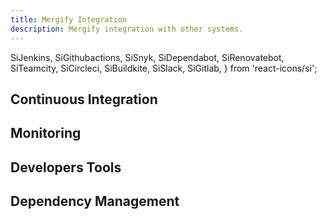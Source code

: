 ```yaml
---
title: Mergify Integration
description: Mergify integration with other systems.
---
```


  SiJenkins,
  SiGithubactions,
  SiSnyk,
  SiDependabot,
  SiRenovatebot,
  SiTeamcity,
  SiCircleci,
  SiBuildkite,
  SiSlack,
  SiGitlab,
} from 'react-icons/si';

## Continuous Integration

<DocsetGrid>
  <Docset
    title="GitHub Actions"
    description="Learn how Mergify integrates with GitHub Actions."
    path="gha"
    icon={SiGithubactions}
  />
  <Docset
    title="CircleCI"
    description="Learn how Mergify integrates with CircleCI."
    path="circleci"
    icon={SiCircleci}
  />
  <Docset
    title="Jenkins"
    description="Learn how Mergify integrates with Jenkins."
    path="jenkins"
    icon={SiJenkins}
  />
  <Docset
    title="BuildKite"
    description="How to automate your BuildKite workflow using Mergify."
    path="buildkite"
    icon={SiBuildkite}
  />
  <Docset
    title="TeamCity"
    description="How to automate your TeamCity workflow using Mergify."
    path="teamcity"
    icon={SiTeamcity}
  />
  <Docset
    title="GitLab"
    description="How to automate your GitLab CI workflow using Mergify."
    path="gitlab"
    icon={SiGitlab}
  />
</DocsetGrid>

## Monitoring


<Monitoring />

## Developers Tools

<DocsetGrid>
  <Docset
    title="Slack"
    description="Learn how you can use Slack and Mergify together."
    path="slack"
    icon={SiSlack}
  />
  <Docset
    title="Graphite"
    description="Learn how you can use Graphite and Mergify together."
    path="graphite"
    icon={BsStack}
  />
  <Docset
    title="Rush"
    description="How to leverage your Rush monorepo with Mergify."
    path="rush"
    icon={TbBike}
  />
</DocsetGrid>

## Dependency Management
<DocsetGrid>
  <Docset
    title="Dependabot"
    description="How to automate your dependencies update using Mergify"
    path="dependabot"
    icon={SiDependabot}
  />
  <Docset
    title="Renovate"
    description="How to automate your dependencies update using Mergify"
    path="renovate"
    icon={SiRenovatebot}
  />
  <Docset
    title="Snyk"
    description="Streamline your dependency management."
    path="snyk"
    icon={SiSnyk}
  />
</DocsetGrid>

